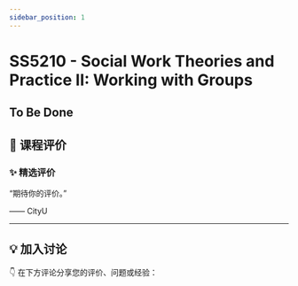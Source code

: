 ```yaml
---
sidebar_position: 1
---
```



# SS5210 - Social Work Theories and Practice II: Working with Groups

## To Be Done

## **💬 课程评价**

### ✨ **精选评价**
<div className={commentStyles.commentBox}>
    <p className={commentStyles.commentText}>
        “期待你的评价。”
    </p>
    <p className={commentStyles.commentAuthor}>—— CityU</p>
</div>

---

## **💡 加入讨论**

👇 在下方评论分享您的评价、问题或经验：
<Utterances />
